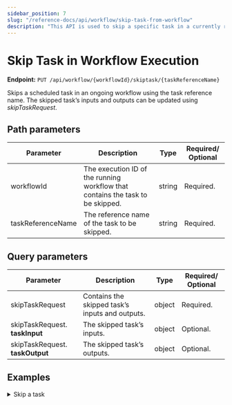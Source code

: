 ```yaml
---
sidebar_position: 7
slug: "/reference-docs/api/workflow/skip-task-from-workflow"
description: "This API is used to skip a specific task in a currently running workflow."
---
```



# Skip Task in Workflow Execution

**Endpoint:** `PUT /api/workflow/{workflowId}/skiptask/{taskReferenceName}`

Skips a scheduled task in an ongoing workflow using the task reference name. The skipped task’s inputs and outputs can be updated using _skipTaskRequest_.

## Path parameters

| Parameter         | Description                                                                    | Type   | Required/ Optional |
| ----------------- | ------------------------------------------------------------------------------ | ------ | ------------------ |
| workflowId        | The execution ID of the running workflow that contains the task to be skipped. | string | Required.          |
| taskReferenceName | The reference name of the task to be skipped.                                  | string | Required.          |

## Query parameters

| Parameter                       | Description                                     | Type   | Required/ Optional |
| ------------------------------- | ----------------------------------------------- | ------ | ------------------ |
| skipTaskRequest                 | Contains the skipped task’s inputs and outputs. | object | Required.          |
| skipTaskRequest. **taskInput**  | The skipped task’s inputs.                      | object | Optional.          |
| skipTaskRequest. **taskOutput** | The skipped task’s outputs.                     | object | Optional.          |

## Examples

<details>
<summary>Skip a task</summary>

**Request**

```shell
curl -X 'PUT' \
  'https://<YOUR_CLUSTER>o/api/workflow/18f871a1-d3f8-11ef-a114-0af1b159704e/skiptask/someTask_ref' \
  -H 'accept: */*' \
  -H 'X-Authorization: <TOKEN>'
```

**Response**

Returns 200 OK, indicating that the task has been skipped successfully.

</details>
